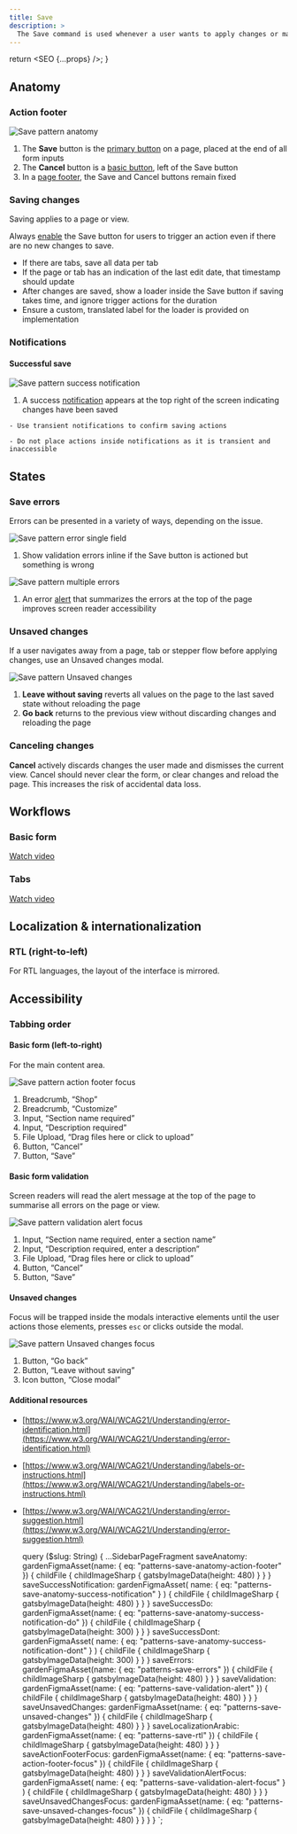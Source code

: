 ```yaml
---
title: Save
description: >
  The Save command is used whenever a user wants to apply changes or maintain progress.
---
```



  return <SEO {...props} />;
}

## Anatomy

### Action footer

![Save pattern anatomy](figma:patterns-save-anatomy-action-footer.png)

1. The **Save** button is the [primary button](/components/button#type) on a page, placed at the end
   of all form inputs
2. The **Cancel** button is a [basic button](/components/button#type), left of the Save button
3. In a [page footer](/components/chrome#footer), the Save and Cancel buttons remain fixed

### Saving changes

Saving applies to a page or view.

Always [enable](/patterns/buttons#disabled) the Save button for users to trigger an action even if
there are no new changes to save.

- If there are tabs, save all data per tab
- If the page or tab has an indication of the last edit date, that timestamp should update
- After changes are saved, show a loader inside the Save button if saving takes time, and ignore
  trigger actions for the duration
- Ensure a custom, translated label for the loader is provided on implementation


<CodeExample code={ButtonPatternInteractionCode}>
  <ButtonPatternInteraction />
</CodeExample>

### Notifications

#### Successful save

![Save pattern success notification](figma:patterns-save-anatomy-success-notification.png)

1. A success [notification](/components/notifications) appears at the top right of the screen
   indicating changes have been saved

<BestPractice>
  <Do
    imageIsFreeForm
    imageSource={props.data.saveSuccessDo.childFile.childImageSharp.gatsbyImageData}
  >

    - Use transient notifications to confirm saving actions

  </Do>
  <Dont
    imageIsFreeForm
    imageSource={props.data.saveSuccessDont.childFile.childImageSharp.gatsbyImageData}
  >

    - Do not place actions inside notifications as it is transient and inaccessible

  </Dont>
</BestPractice>

## States

### Save errors

Errors can be presented in a variety of ways, depending on the issue.

![Save pattern error single field](figma:patterns-save-errors.png)

1. Show validation errors inline if the Save button is actioned but something is wrong

![Save pattern multiple errors](figma:patterns-save-validation-alert.png)

1. An error [alert](/components/alerts#type) that summarizes the errors at the top of the page improves
   screen reader accessibility

### Unsaved changes

If a user navigates away from a page, tab or stepper flow before applying changes, use an Unsaved
changes modal.

![Save pattern Unsaved changes](figma:patterns-save-unsaved-changes.png)

1. **Leave without saving** reverts all values on the page to the last saved state without reloading the
   page
2. **Go back** returns to the previous view without discarding changes and reloading the page

### Canceling changes

**Cancel** actively discards changes the user made and dismisses the current view. Cancel should never
clear the form, or clear changes and reload the page. This increases the risk of accidental data loss.

## Workflows

### Basic form

[Watch video](https://drive.google.com/file/d/1L99ZenUxZ4BIAR3DVU-VcQk46ym4Owpa/view)

### Tabs

[Watch video](https://drive.google.com/file/d/18be1JMbsHBDSoEHmmZZ6r-O91MgtAvC3/view)

## Localization & internationalization

### RTL (right-to-left)

For RTL languages, the layout of the interface is mirrored.

<ImageFigure
  caption="Arabic RTL notification example"
  imgAlt="Arabic RTL notification example"
  imageSource={props.data.saveLocalizationArabic.childFile.childImageSharp.gatsbyImageData}
/>

## Accessibility

### Tabbing order

#### Basic form (left-to-right)

For the main content area.

![Save pattern action footer focus](figma:patterns-save-action-footer-focus.png)

1. Breadcrumb, “Shop”
2. Breadcrumb, “Customize”
3. Input, “Section name required”
4. Input, “Description required”
5. File Upload, “Drag files here or click to upload”
6. Button, “Cancel”
7. Button, “Save”

#### Basic form validation

Screen readers will read the alert message at the top of the page to summarise all errors
on the page or view.

![Save pattern validation alert focus](figma:patterns-save-validation-alert-focus.png)

1. Input, “Section name required, enter a section name”
2. Input, “Description required, enter a description”
3. File Upload, “Drag files here or click to upload”
4. Button, “Cancel”
5. Button, “Save”

#### Unsaved changes

Focus will be trapped inside the modals interactive elements until the user actions those elements,
presses `esc` or clicks outside the modal.

![Save pattern Unsaved changes focus](figma:patterns-save-unsaved-changes-focus.png)

1. Button, “Go back”
2. Button, “Leave without saving”
3. Icon button, “Close modal”

#### Additional resources

- [https://www.w3.org/WAI/WCAG21/Understanding/error-identification.html](https://www.w3.org/WAI/WCAG21/Understanding/error-identification.html)
- [https://www.w3.org/WAI/WCAG21/Understanding/labels-or-instructions.html](https://www.w3.org/WAI/WCAG21/Understanding/labels-or-instructions.html)
- [https://www.w3.org/WAI/WCAG21/Understanding/error-suggestion.html](https://www.w3.org/WAI/WCAG21/Understanding/error-suggestion.html)


  query ($slug: String) {
    ...SidebarPageFragment
    saveAnatomy: gardenFigmaAsset(name: { eq: "patterns-save-anatomy-action-footer" }) {
      childFile {
        childImageSharp {
          gatsbyImageData(height: 480)
        }
      }
    }
    saveSuccessNotification: gardenFigmaAsset(
      name: { eq: "patterns-save-anatomy-success-notification" }
    ) {
      childFile {
        childImageSharp {
          gatsbyImageData(height: 480)
        }
      }
    }
    saveSuccessDo: gardenFigmaAsset(name: { eq: "patterns-save-anatomy-success-notification-do" }) {
      childFile {
        childImageSharp {
          gatsbyImageData(height: 300)
        }
      }
    }
    saveSuccessDont: gardenFigmaAsset(
      name: { eq: "patterns-save-anatomy-success-notification-dont" }
    ) {
      childFile {
        childImageSharp {
          gatsbyImageData(height: 300)
        }
      }
    }
    saveErrors: gardenFigmaAsset(name: { eq: "patterns-save-errors" }) {
      childFile {
        childImageSharp {
          gatsbyImageData(height: 480)
        }
      }
    }
    saveValidation: gardenFigmaAsset(name: { eq: "patterns-save-validation-alert" }) {
      childFile {
        childImageSharp {
          gatsbyImageData(height: 480)
        }
      }
    }
    saveUnsavedChanges: gardenFigmaAsset(name: { eq: "patterns-save-unsaved-changes" }) {
      childFile {
        childImageSharp {
          gatsbyImageData(height: 480)
        }
      }
    }
    saveLocalizationArabic: gardenFigmaAsset(name: { eq: "patterns-save-rtl" }) {
      childFile {
        childImageSharp {
          gatsbyImageData(height: 480)
        }
      }
    }
    saveActionFooterFocus: gardenFigmaAsset(name: { eq: "patterns-save-action-footer-focus" }) {
      childFile {
        childImageSharp {
          gatsbyImageData(height: 480)
        }
      }
    }
    saveValidationAlertFocus: gardenFigmaAsset(
      name: { eq: "patterns-save-validation-alert-focus" }
    ) {
      childFile {
        childImageSharp {
          gatsbyImageData(height: 480)
        }
      }
    }
    saveUnsavedChangesFocus: gardenFigmaAsset(name: { eq: "patterns-save-unsaved-changes-focus" }) {
      childFile {
        childImageSharp {
          gatsbyImageData(height: 480)
        }
      }
    }
  }
`;
